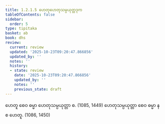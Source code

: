 ```yaml
---
title: 1.2.1.5 ဟေတုဟေတုသမ္ပယုတ္တဒုက
tableOfContents: false
sidebar:
  order: 5
type: tipitaka
basket: ab
book: dhs
review:
  current: review
  updated: '2025-10-23T09:20:47.866856'
  updated_by: ''
  notes: ''
  history:
  - state: review
    date: '2025-10-23T09:20:47.866856'
    updated_by: ''
    notes: ''
    previous_state: draft
---
```



<ReviewStatus review={frontmatter.review} showDetails={true} />

<HypothesisAnnotation frontmatter={frontmatter} />

<DynamicBreadcrumb />

<Division number="27" book="dhs" e="ch" v="29" p="6">

<Paragraph number="77" book="dhs">
ဟေတူ စေဝ ဓမ္မာ ဟေတုသမ္ပယုတ္တာ စ. (<Emphasis>1085, 1449</Emphasis>)
</Paragraph>

<Paragraph number="78" book="dhs">
ဟေတုသမ္ပယုတ္တာ စေဝ ဓမ္မာ န စ ဟေတူ. (<Emphasis>1086, 1450</Emphasis>)
</Paragraph>
</Division>